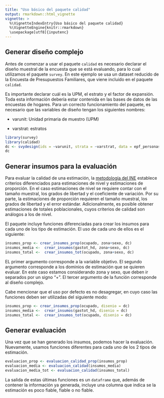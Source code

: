 ---
title: "Uso básico del paquete calidad"
output: rmarkdown::html_vignette
vignette: >
  %\VignetteIndexEntry{Uso básico del paquete calidad}
  %\VignetteEngine{knitr::rmarkdown}
  \usepackage[utf8]{inputenc}
---


## Generar diseño complejo

Antes de comenzar a usar el paquete `calidad` es necesario declarar el diseño muestral de la encuesta que se está evaluando, para lo cual utilizamos el paquete `survey`. En este ejemplo se usa un dataset reducido de la Encuesta de Presupuestos Familiares, que viene incluido en el paquete `calidad`.  

Es importante declarar cuál es la UPM, el estrato y el factor de expansión. Toda esta información debería estar contenida en las bases de datos de las encuestas de hogares. Para un correcto funcionamiento del paquete, es necesario que las variables de diseño tengan los siguientes nombres:

- varunit: Unidad primaria de muestro (UPM)  

- varstrat: estratos

```{r, message=FALSE}
library(survey)
library(calidad)
dc <- svydesign(ids = ~varunit, strata = ~varstrat, data = epf_personas, weights = ~fe)
dc
```

## Generar insumos para la evaluación

Para evaluar la calidad de una estimación, la [metodología del INE](https://www.ine.cl/docs/default-source/documentos-de-trabajo/20200318-lineamientos-medidas-de-precisi%C3%B3n.pdf?sfvrsn=f1ab2dbe_4) establece criterios diferenciados para estimaciones de nivel y estimaciones de proporción. En el caso estimaciones de nivel se requiere contar con el tamaño muestral, los grados de libertad y el coeficiente de variación. Por su parte, la estimaciones de proporción requieren el tamaño muestral, los grados de libertad y el error estándar. Adicionalmente, es posible obtener estimaciones de totales poblacionales, cuyos criterios de calidad son análogos a los de nivel.    

El paquete incluye funciones diferenciadas para crear los insumos para cada uno de los tipo de estimación. El uso de cada uno de ellos es el siguiente: 


```{r, eval=T, warning=FALSE}
insumos_prop <- crear_insumos_prop(ocupado, zona+sexo, dc)
insumos_media <-  crear_insumos(gastot_hd, zona+sexo, dc)
insumos_total <-  crear_insumos_tot(ocupado, zona+sexo, dc)
```

EL primer argumento corresponde a la variable objetivo. El segundo argumento corresponde a los dominios de estimación que se quieren evaluar. En este caso estamos considerando zona y sexo, que deben ir separados por un signo "+". El tercer argumento de la función corresponde al diseño complejo.   

Cabe mencionar que el uso por defecto es no desagregar, en cuyo caso las funciones deben ser utilizadas del siguiente modo:

```{r}
insumos_prop <- crear_insumos_prop(ocupado, disenio = dc)
insumos_media <-  crear_insumos(gastot_hd, disenio = dc)
insumos_total <-  crear_insumos_tot(ocupado, disenio = dc)
```


## Generar evaluación 

Una vez que se han generado los insumos, podemos hacer la evaluación. Nuevamente, usamos funciones diferentes para cada uno de los 2 tipos de estimación. 

```{r, eval=T, warning=FALSE}
evaluacion_prop <- evaluacion_calidad_prop(insumos_prop)
evaluacion_media <- evaluacion_calidad(insumos_media)
evaluacion_media_tot <- evaluacion_calidad(insumos_total)
```

La salida de estas últimas funciones es un `dataframe` que, además de contener la información ya generada, incluye una columna que indica se la estimación es poco fiable, fiable o no fiable. 

